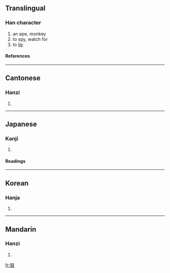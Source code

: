 ==Translingual==
===Han character===
{{Han char|rn=94|rad=犬|as=05|sn=8|four=4721<sub>0</sub>|canj=大竹月一 (KHBM)}}
# an ape, monkey
# to spy, watch for
# to [[lie]]
====References====
{{Han ref|kx=0709.140|dkj=20347|dj=1122.020|hdz=21339.080|uh=72D9|ud=29401|bh=AAAE|bd=43694}}

----
==Cantonese==
===Hanzi===
{{yue-hanzi|jyut=|y=jeui1}}
# {{defn|Cantonese}}

----
==Japanese==
===Kanji===
{{ja-kanji|grade=|rs=犬05}}
# {{defn|Japanese}} 
====Readings====
{{ja-readings|on=[[しょ]] (sho), [[そ]] (so)|kun=[[ねらう]] (nerau)}}

----
==Korean==
===Hanja===
{{ko-hanja|hangeul=[[저]], [[처]]|eumhun=|rv=jeo, cheo|mr=chŏ, ch'ŏ|y=ce, che}}
# {{defn|Korean}}

----
==Mandarin==
===Hanzi===
{{cmn-hanzi|pin=[[jū]] ([[ju1]]), [[mí]] ([[mi2]])|wg=chü<sup>1</sup>, mi<sup>2</sup>}}
# {{defn|Mandarin}}

[[fr:狙]]
